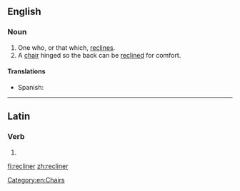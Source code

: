 ==English==

===Noun===
{{en-noun}}
{{wikipedia}}

# One who, or that which, [[recline]]s.
# A [[chair]] hinged so the back can be [[recline]]d for comfort.

====Translations====
{{trans-top|hinged chair}}
* Spanish: {{t-|es|tumbona|f}}
{{trans-mid}}
{{trans-bottom}}

[[Category:en:Chairs]]

----

==Latin==

===Verb===
{{la-verb-form|rēclīner}}

# {{conjugation of|reclino|rēclīnō|1|s|pres|pass|sub|lang=la}}


[[fi:recliner]]
[[zh:recliner]]